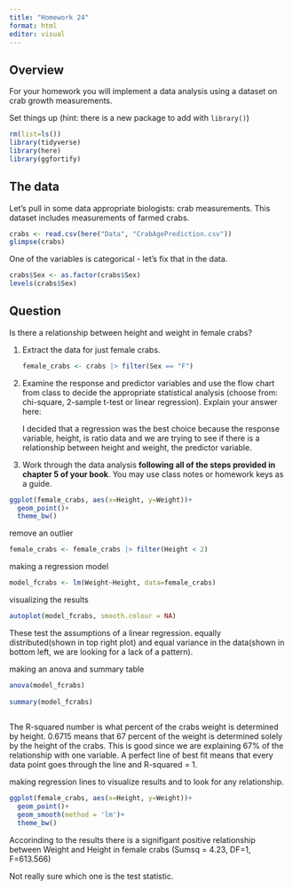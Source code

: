 ```yaml
---
title: "Homework 24"
format: html
editor: visual
---
```


## Overview

For your homework you will implement a data analysis using a dataset on crab growth measurements.

Set things up (hint: there is a new package to add with `library()`)

```r
rm(list=ls())
library(tidyverse)
library(here)
library(ggfortify)
```

## The data

Let's pull in some data appropriate biologists: crab measurements. This dataset includes measurements of farmed crabs.

```r
crabs <- read.csv(here("Data", "CrabAgePrediction.csv"))
glimpse(crabs)
```

One of the variables is categorical - let's fix that in the data.

```r
crabs$Sex <- as.factor(crabs$Sex)
levels(crabs$Sex)
```

## Question

Is there a relationship between height and weight in female crabs?

1.  Extract the data for just female crabs.

    ```r
    female_crabs <- crabs |> filter(Sex == "F")
    ```

2.  Examine the response and predictor variables and use the flow chart from class to decide the appropriate statistical analysis (choose from: chi-square, 2-sample t-test or linear regression). Explain your answer here:

    I decided that a regression was the best choice because the response variable, height, is ratio data and we are trying to see if there is a relationship between height and weight, the predictor variable.

3.  Work through the data analysis **following all of the steps provided in chapter 5 of your book**. You may use class notes or homework keys as a guide.

```r
ggplot(female_crabs, aes(x=Height, y=Weight))+
  geom_point()+
  theme_bw()
```

remove an outlier
```r
female_crabs <- female_crabs |> filter(Height < 2) 
```


making a regression model

```r
model_fcrabs <- lm(Weight~Height, data=female_crabs)
```

visualizing the results

```r
autoplot(model_fcrabs, smooth.colour = NA)
```
These test the assumptions of a linear regression.
equally distributed(shown in top right plot) and equal variance in the data(shown in bottom left, we are looking for a lack of a pattern).




making an anova and summary table

```r
anova(model_fcrabs) 
  
summary(model_fcrabs)
 
```
The R-squared number is what percent of the crabs weight is determined by height. 
0.6715 means that 67 percent of the weight is determined solely by the height of the crabs. 
This is good since we are explaining 67% of the relationship with one variable. 
A perfect line of best fit means that every data point goes through the line and R-squared = 1. 



making regression lines to visualize results and to look for any relationship. 
```r
ggplot(female_crabs, aes(x=Height, y=Weight))+
  geom_point()+
  geom_smooth(method = 'lm')+
  theme_bw()
```

Accorinding to the results there is a signifigant positive relationship between Weight and Height in female crabs (Sumsq = 4.23, DF=1, F=613.566)

Not really sure which one is the test statistic. 









